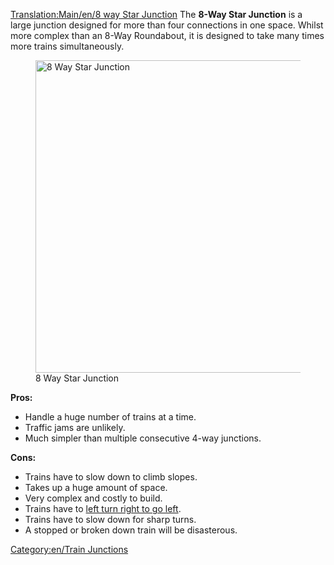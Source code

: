 [[Translation:Main/en/8 way Star Junction]]{{en/Junctionsmenu}}
The '''8-Way Star Junction''' is a large junction designed for more than four connections in one space. Whilst more complex than an 8-Way Roundabout, it is designed to take many times more trains simultaneously.

[[File:en/8 Way Star.png|thumb|center|500px|8 Way Star Junction]]

'''Pros:'''
*Handle a huge number of trains at a time.
*Traffic jams are unlikely.
*Much simpler than multiple consecutive 4-way junctions.

'''Cons:'''
*Trains have to slow down to climb slopes.
*Takes up a huge amount of space.
*Very complex and costly to build.
*Trains have to [http://www.wikipedia.org/wiki/Michigan left turn right to go left].
*Trains have to slow down for sharp turns.
*A stopped or broken down train will be disasterous.

[[Category:en/Train Junctions]]
